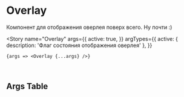 

<Meta title="Components / Overlay" component={Overlay} />

# Overlay

Компонент для отображения оверлея поверх всего. Ну почти :)

<Story
    name="Overlay"
    args={{
        active: true,
    }}
    argTypes={{
        active: { description: 'Флаг состояния отображения оверлея' },
    }}
>
    {args => <Overlay {...args} />}
</Story>

<br />

## Args Table

<ArgsTable story="Overlay" />
